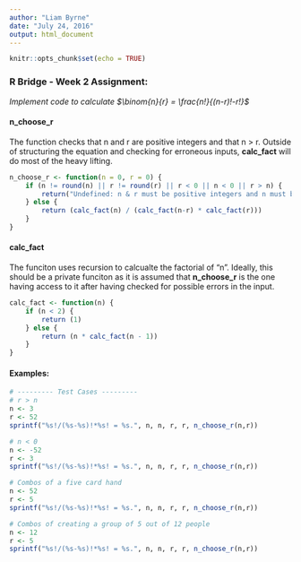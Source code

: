 ```yaml
---
author: "Liam Byrne"
date: "July 24, 2016"
output: html_document
---
```


```r
knitr::opts_chunk$set(echo = TRUE)
```

### R Bridge - Week 2 Assignment:
*Implement code to calculate $\binom{n}{r} = \frac{n!}{(n-r)!-r!}$*

#### n_choose_r
The function checks that n and r are positive integers and that n > r. Outside of structuring the equation and checking for erroneous inputs, **calc_fact** will do most of the heavy lifting.

```r
n_choose_r <- function(n = 0, r = 0) {
    if (n != round(n) || r != round(r) || r < 0 || n < 0 || r > n) {
        return("Undefined: n & r must be positive integers and n must be greater than r")
    } else {
        return (calc_fact(n) / (calc_fact(n-r) * calc_fact(r)))
    }
}

```

#### calc_fact
The funciton uses recursion to calcualte the factorial of "n". Ideally, this should be a private funciton as it is assumed that **n_choose_r** is the one having access to it after having checked for possible errors in the input.
```r
calc_fact <- function(n) {
    if (n < 2) {
        return (1)
    } else {
        return (n * calc_fact(n - 1))
    }
}
```

#### Examples:
```r
# --------- Test Cases ---------
# r > n
n <- 3
r <- 52
sprintf("%s!/(%s-%s)!*%s! = %s.", n, n, r, r, n_choose_r(n,r))

# n < 0
n <- -52
r <- 3
sprintf("%s!/(%s-%s)!*%s! = %s.", n, n, r, r, n_choose_r(n,r))

# Combos of a five card hand
n <- 52
r <- 5
sprintf("%s!/(%s-%s)!*%s! = %s.", n, n, r, r, n_choose_r(n,r))

# Combos of creating a group of 5 out of 12 people
n <- 12
r <- 5
sprintf("%s!/(%s-%s)!*%s! = %s.", n, n, r, r, n_choose_r(n,r))
```

```r

```

